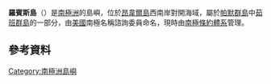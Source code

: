 {{coord|64|47|S|64|27|W|display=title}}

'''羅賓斯島'''（{{lang-en|Robbins Island}}）是[[南極洲|南極洲]]的島嶼，位於[[昂韋爾島|昂韋爾島]]西南岸對開海域，屬於[[帕默群島|帕默群島]]中[[茹班群島|茹班群島]]的一部分，由[[美國|美國]]南極名稱諮詢委員命名，現時由[[南極條約體系|南極條約體系]]管理。

==參考資料==
{{usgs-gazetteer}}

{{Antarctica-geo-stub}}
[[Category:南極洲島嶼|Category:南極洲島嶼]]